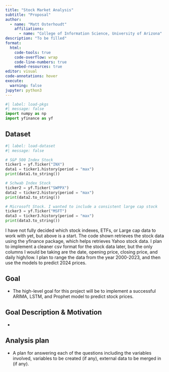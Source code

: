 ```yaml
---
title: "Stock Market Analysis"
subtitle: "Proposal"
author: 
  - name: "Matt Osterhoudt"
    affiliations:
      - name: "College of Information Science, University of Arizona"
description: "To be filled"
format:
  html:
    code-tools: true
    code-overflow: wrap
    code-line-numbers: true
    embed-resources: true
editor: visual
code-annotations: hover
execute:
  warning: false
jupyter: python3
---
```


```python
#| label: load-pkgs
#| message: false
import numpy as np
import yfinance as yf
```

## Dataset

```python
#| label: load-dataset
#| message: false

# S&P 500 Index Stock
ticker1 = yf.Ticker("INX")
data1 = ticker1.history(period = "max")
print(data1.to_string())

# Schwab Index Stock
ticker2 = yf.Ticker("SWPPX")
data2 = ticker2.history(period = "max")
print(data2.to_string())

# Microsoft Stock. I wanted to include a consistent large cap stock
ticker3 = yf.Ticker("MSFT")
data3 = ticker3.history(period = "max")
print(data3.to_string())
```

I have not fully decided which stock indexes, ETFs, or Large cap data to work with yet, but above is a start. The code shown retrieves the stock data using the yfinance package, which helps retrieves Yahoo stock data. I plan to implement a cleaner csv format for the stock data later, but the only columns I would be taking are the date, opening price, closing price, and daily high/low. I plan to range the data from the year 2000-2023, and then use the models to predict 2024 prices. 

## Goal

-   The high-level goal for this project will be to implement a successful ARIMA, LSTM, and Prophet model to predict stock prices.

## Goal Description & Motivation

-   

## Analysis plan

-   A plan for answering each of the questions including the variables involved, variables to be created (if any), external data to be merged in (if any).
